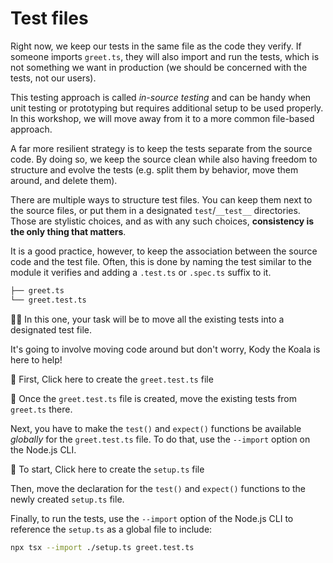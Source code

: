# Test files

Right now, we keep our tests in the same file as the code they verify. If someone imports `greet.ts`, they will also import and run the tests, which is not something we want in production (we should be concerned with the tests, not our users).

<callout-warning>This testing approach is called _in-source testing_ and can be handy when unit testing or prototyping but requires additional setup to be used properly. In this workshop, we will move away from it to a more common file-based approach.</callout-warning>

A far more resilient strategy is to keep the tests separate from the source code. By doing so, we keep the source clean while also having freedom to structure and evolve the tests (e.g. split them by behavior, move them around, and delete them).

There are multiple ways to structure test files. You can keep them next to the source files, or put them in a designated `test`/`__test__` directories. Those are stylistic choices, and as with any such choices, **consistency is the only thing that matters**.

It is a good practice, however, to keep the association between the source code and the test file. Often, this is done by naming the test similar to the module it verifies and adding a `.test.ts` or `.spec.ts` suffix to it.

```txt lines=2 nonumber
├── greet.ts
└── greet.test.ts
```

👨‍💼 In this one, your task will be to move all the existing tests into a designated test file.

It's going to involve moving code around but don't worry, Kody the Koala is here to help!

🐨 First, <InlineFile file="greet.test.ts">Click here to create the `greet.test.ts` file</InlineFile>

🐨 Once the `greet.test.ts` file is created, move the existing tests from `greet.ts` there.

Next, you have to make the `test()` and `expect()` functions be available _globally_ for the `greet.test.ts` file. To do that, use the `--import` option on the Node.js CLI.

🐨 To start, <InlineFile file="setup.ts">Click here to create the `setup.ts` file</InlineFile>

Then, move the declaration for the `test()` and `expect()` functions to the newly created `setup.ts` file.

Finally, to run the tests, use the `--import` option of the Node.js CLI to reference the `setup.ts` as a global file to include:

```sh
npx tsx --import ./setup.ts greet.test.ts
```

